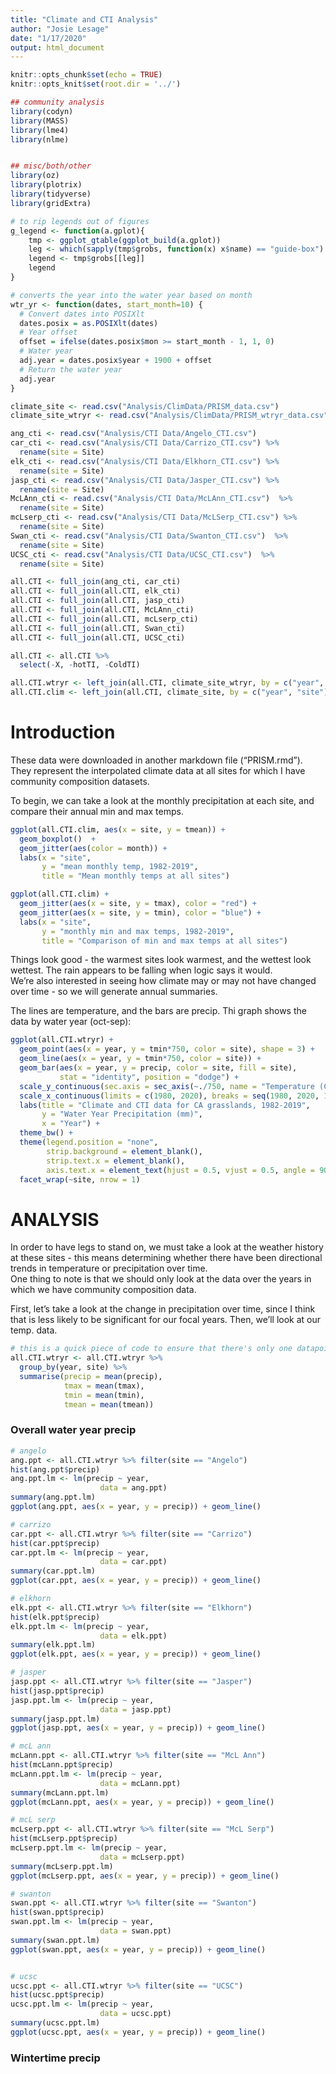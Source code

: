 ```yaml
---
title: "Climate and CTI Analysis"
author: "Josie Lesage"
date: "1/17/2020"
output: html_document
---
```


```r
knitr::opts_chunk$set(echo = TRUE)
knitr::opts_knit$set(root.dir = '../') 

## community analysis
library(codyn)
library(MASS)
library(lme4)
library(nlme)


## misc/both/other
library(oz)
library(plotrix)
library(tidyverse)
library(gridExtra)

# to rip legends out of figures
g_legend <- function(a.gplot){ 
    tmp <- ggplot_gtable(ggplot_build(a.gplot)) 
    leg <- which(sapply(tmp$grobs, function(x) x$name) == "guide-box") 
    legend <- tmp$grobs[[leg]] 
    legend
} 

# converts the year into the water year based on month
wtr_yr <- function(dates, start_month=10) {
  # Convert dates into POSIXlt
  dates.posix = as.POSIXlt(dates)
  # Year offset
  offset = ifelse(dates.posix$mon >= start_month - 1, 1, 0)
  # Water year
  adj.year = dates.posix$year + 1900 + offset
  # Return the water year
  adj.year
}

```

```r
climate_site <- read.csv("Analysis/ClimData/PRISM_data.csv")
climate_site_wtryr <- read.csv("Analysis/ClimData/PRISM_wtryr_data.csv")

ang_cti <- read.csv("Analysis/CTI Data/Angelo_CTI.csv")
car_cti <- read.csv("Analysis/CTI Data/Carrizo_CTI.csv") %>%
  rename(site = Site)
elk_cti <- read.csv("Analysis/CTI Data/Elkhorn_CTI.csv") %>%
  rename(site = Site)
jasp_cti <- read.csv("Analysis/CTI Data/Jasper_CTI.csv") %>%
  rename(site = Site)
McLAnn_cti <- read.csv("Analysis/CTI Data/McLAnn_CTI.csv")  %>%
  rename(site = Site)
mcLserp_cti <- read.csv("Analysis/CTI Data/McLSerp_CTI.csv") %>%
  rename(site = Site)
Swan_cti <- read.csv("Analysis/CTI Data/Swanton_CTI.csv")  %>%
  rename(site = Site)
UCSC_cti <- read.csv("Analysis/CTI Data/UCSC_CTI.csv")  %>%
  rename(site = Site)

all.CTI <- full_join(ang_cti, car_cti)
all.CTI <- full_join(all.CTI, elk_cti)
all.CTI <- full_join(all.CTI, jasp_cti)
all.CTI <- full_join(all.CTI, McLAnn_cti)
all.CTI <- full_join(all.CTI, mcLserp_cti)
all.CTI <- full_join(all.CTI, Swan_cti)
all.CTI <- full_join(all.CTI, UCSC_cti)

all.CTI <- all.CTI %>%
  select(-X, -hotTI, -ColdTI)

all.CTI.wtryr <- left_join(all.CTI, climate_site_wtryr, by = c("year", "site"))
all.CTI.clim <- left_join(all.CTI, climate_site, by = c("year", "site"))
```
# Introduction

These data were downloaded in another markdown file ("PRISM.rmd"). They represent the interpolated climate data at all sites for which I have community composition datasets.  

To begin, we can take a look at the monthly precipitation at each site, and compare their annual min and max temps.

```r
ggplot(all.CTI.clim, aes(x = site, y = tmean)) +
  geom_boxplot()  +
  geom_jitter(aes(color = month)) +
  labs(x = "site",
       y = "mean monthly temp, 1982-2019",
       title = "Mean monthly temps at all sites")

ggplot(all.CTI.clim) +
  geom_jitter(aes(x = site, y = tmax), color = "red") +
  geom_jitter(aes(x = site, y = tmin), color = "blue") +
  labs(x = "site",
       y = "monthly min and max temps, 1982-2019",
       title = "Comparison of min and max temps at all sites")
```

Things look good - the warmest sites look warmest, and the wettest look wettest. The rain appears to be falling when logic says it would.  
We're also interested in seeing how climate may or may not have changed over time - so we will generate annual summaries.  

The lines are temperature, and the bars are precip. Thi graph shows the data by water year (oct-sep):  

```r
ggplot(all.CTI.wtryr) +
  geom_point(aes(x = year, y = tmin*750, color = site), shape = 3) +
  geom_line(aes(x = year, y = tmin*750, color = site)) +
  geom_bar(aes(x = year, y = precip, color = site, fill = site), 
           stat = "identity", position = "dodge") +
  scale_y_continuous(sec.axis = sec_axis(~./750, name = "Temperature (C)")) +
  scale_x_continuous(limits = c(1980, 2020), breaks = seq(1980, 2020, 10), expand = c(0,0)) +
  labs(title = "Climate and CTI data for CA grasslands, 1982-2019",
       y = "Water Year Precipitation (mm)",
       x = "Year") +
  theme_bw() +
  theme(legend.position = "none",
        strip.background = element_blank(),
        strip.text.x = element_blank(),
        axis.text.x = element_text(hjust = 0.5, vjust = 0.5, angle = 90)) +
  facet_wrap(~site, nrow = 1)
```


# ANALYSIS
In order to have legs to stand on, we must take a look at the weather history at these sites - this means determining whether there have been directional trends in temperature or precipitation over time.  
One thing to note is that we should only look at the data over the years in which we have community composition data.  

First, let's take a look at the change in precipitation over time, since I think that is less likely to be significant for our focal years. Then, we'll look at our temp. data.  

```r
# this is a quick piece of code to ensure that there's only one datapoint per year per site
all.CTI.wtryr <- all.CTI.wtryr %>%
  group_by(year, site) %>%
  summarise(precip = mean(precip),
            tmax = mean(tmax),
            tmin = mean(tmin),
            tmean = mean(tmean))
```

### Overall water year precip
```r
# angelo
ang.ppt <- all.CTI.wtryr %>% filter(site == "Angelo")
hist(ang.ppt$precip)
ang.ppt.lm <- lm(precip ~ year,
                    data = ang.ppt)
summary(ang.ppt.lm)
ggplot(ang.ppt, aes(x = year, y = precip)) + geom_line()

# carrizo
car.ppt <- all.CTI.wtryr %>% filter(site == "Carrizo")
hist(car.ppt$precip)
car.ppt.lm <- lm(precip ~ year,
                    data = car.ppt)
summary(car.ppt.lm)
ggplot(car.ppt, aes(x = year, y = precip)) + geom_line()

# elkhorn
elk.ppt <- all.CTI.wtryr %>% filter(site == "Elkhorn")
hist(elk.ppt$precip)
elk.ppt.lm <- lm(precip ~ year,
                    data = elk.ppt)
summary(elk.ppt.lm)
ggplot(elk.ppt, aes(x = year, y = precip)) + geom_line()

# jasper
jasp.ppt <- all.CTI.wtryr %>% filter(site == "Jasper")
hist(jasp.ppt$precip)
jasp.ppt.lm <- lm(precip ~ year,
                    data = jasp.ppt)
summary(jasp.ppt.lm)
ggplot(jasp.ppt, aes(x = year, y = precip)) + geom_line()

# mcL ann
mcLann.ppt <- all.CTI.wtryr %>% filter(site == "McL Ann")
hist(mcLann.ppt$precip)
mcLann.ppt.lm <- lm(precip ~ year,
                    data = mcLann.ppt)
summary(mcLann.ppt.lm)
ggplot(mcLann.ppt, aes(x = year, y = precip)) + geom_line()

# mcL serp
mcLserp.ppt <- all.CTI.wtryr %>% filter(site == "McL Serp")
hist(mcLserp.ppt$precip)
mcLserp.ppt.lm <- lm(precip ~ year,
                    data = mcLserp.ppt)
summary(mcLserp.ppt.lm)
ggplot(mcLserp.ppt, aes(x = year, y = precip)) + geom_line()

# swanton
swan.ppt <- all.CTI.wtryr %>% filter(site == "Swanton")
hist(swan.ppt$precip)
swan.ppt.lm <- lm(precip ~ year,
                    data = swan.ppt)
summary(swan.ppt.lm)
ggplot(swan.ppt, aes(x = year, y = precip)) + geom_line()


# ucsc
ucsc.ppt <- all.CTI.wtryr %>% filter(site == "UCSC")
hist(ucsc.ppt$precip)
ucsc.ppt.lm <- lm(precip ~ year,
                    data = ucsc.ppt)
summary(ucsc.ppt.lm)
ggplot(ucsc.ppt, aes(x = year, y = precip)) + geom_line()

```

### Wintertime precip
